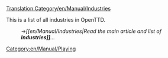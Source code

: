 [[Translation:Category/en/Manual/Industries]]
[[Category:en/Manual/Playing]]

This is a list of all industries in OpenTTD.
:→''[[en/Manual/Industries|Read the main article and list of '''Industries]]'''...''